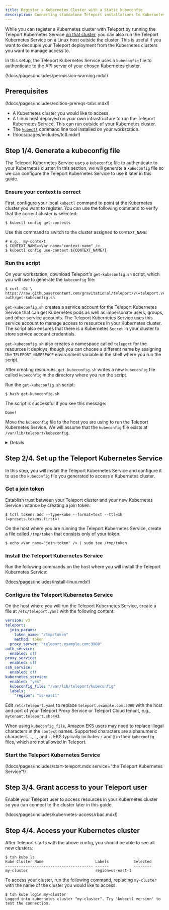 ```yaml
---
title: Register a Kubernetes Cluster with a Static kubeconfig
description: Connecting standalone Teleport installations to Kubernetes clusters.
---
```


While you can register a Kubernetes cluster with Teleport by running the
Teleport Kubernetes Service [on that cluster](../getting-started.mdx), you can
also run the Teleport Kubernetes Service on a Linux host outside the cluster.
This is useful if you want to decouple your Teleport deployment from the
Kubernetes clusters you want to manage access to.

In this setup, the Teleport Kubernetes Service uses a `kubeconfig` file to
authenticate to the API server of your chosen Kubernetes cluster.

(!docs/pages/includes/permission-warning.mdx!)

## Prerequisites

(!docs/pages/includes/edition-prereqs-tabs.mdx!)

- A Kubernetes cluster you would like to access.
- A Linux host deployed on your own infrastructure to run the Teleport
  Kubernetes Service. This can run outside of your Kubernetes cluster. 
- The [`kubectl`](https://kubernetes.io/docs/reference/kubectl/) command line
  tool installed on your workstation.
- (!docs/pages/includes/tctl.mdx!)

## Step 1/4. Generate a kubeconfig file

The Teleport Kubernetes Service uses a `kubeconfig` file to authenticate to your
Kubernetes cluster. In this section, we will generate a `kubeconfig` file so we
can configure the Teleport Kubernetes Service to use it later in this guide.

### Ensure your context is correct

First, configure your local `kubectl` command to point at the Kubernetes cluster
you want to register. You can use the following command to verify that
the correct cluster is selected:

```code
$ kubectl config get-contexts
```

Use this command to switch to the cluster assigned to `CONTEXT_NAME`:

```code
# e.g., my-context
$ CONTEXT_NAME=<Var name="context-name" />
$ kubectl config use-context ${CONTEXT_NAME?}
```

### Run the script

On your workstation, download Teleport's `get-kubeconfig.sh` script, which you
will use to generate the `kubeconfig` file:

```code
$ curl -OL \
https://raw.githubusercontent.com/gravitational/teleport/v(=teleport.version=)/examples/k8s-auth/get-kubeconfig.sh
```

`get-kubeconfig.sh` creates a service account for the Teleport Kubernetes
Service that can get Kubernetes pods as well as impersonate users, groups, and
other service accounts. The Teleport Kubernetes Service uses this service
account to manage access to resources in your Kubernetes cluster. The script
also ensures that there is a Kubernetes `Secret` in your cluster to store
service account credentials. 

`get-kubeconfig.sh` also creates a namespace called `teleport` for the
resources it deploys, though you can choose a different name by assigning the
`TELEPORT_NAMESPACE` environment variable in the shell where you run the
script. 

After creating resources, `get-kubeconfig.sh` writes a new `kubeconfig` file
called `kubeconfig` in the directory where you run the script.

Run the `get-kubeconfig.sh` script:

```code
$ bash get-kubeconfig.sh
```

The script is successful if you see this message:

```text
Done!
```

Move the `kubeconfig` file to the host you are using to run the Teleport
Kubernetes Service. We will assume that the `kubeconfig` file exists at
`/var/lib/teleport/kubeconfig`.

<Details title="Connecting multiple Kubernetes clusters?">

You can connect multiple Kubernetes clusters to Teleport from one `kubeconfig`
file if it contains multiple entries. Use
[merge-kubeconfigs.sh](https://github.com/gravitational/teleport/blob/master/examples/k8s-auth/merge-kubeconfigs.sh)
to combine multiple `kubeconfig` files generated by `get-kubeconfig.sh`.

</Details>

## Step 2/4. Set up the Teleport Kubernetes Service

In this step, you will install the Teleport Kubernetes Service and configure it
to use the `kubeconfig` file you generated to access a Kubernetes cluster.

### Get a join token

Establish trust between your Teleport cluster and your new Kubernetes Service
instance by creating a join token:

```code
$ tctl tokens add --type=kube --format=text --ttl=1h
(=presets.tokens.first=)
```

On the host where you are running the Teleport Kubernetes Service, create a
file called `/tmp/token` that consists only of your token:

```code
$ echo <Var name="join-token" /> | sudo tee /tmp/token
```

### Install the Teleport Kubernetes Service

Run the following commands on the host where you will install the Teleport
Kubernetes Service:

(!docs/pages/includes/install-linux.mdx!)

### Configure the Teleport Kubernetes Service

On the host where you will run the Teleport Kubernetes Service, create a file at
`/etc/teleport.yaml` with the following content:

```yaml
version: v3
teleport:
  join_params:
    token_name: "/tmp/token"
    method: token
  proxy_server: "teleport.example.com:3080"
auth_service:
  enabled: off
proxy_service:
  enabled: off
ssh_service:
  enabled: off
kubernetes_service:
  enabled: "yes"
  kubeconfig_file: "/var/lib/teleport/kubeconfig"
  labels:
    "region": "us-east1"
```

Edit `/etc/teleport.yaml` to replace `teleport.example.com:3080` with the host
and port of your Teleport Proxy Service or Teleport Cloud tenant, e.g.,
`mytenant.teleport.sh:443`.

<Admonition type="warning" title="Warning" >

When using `kubeconfig_file`, Amazon EKS users may need to replace illegal
characters in the `context` names. Supported characters are alphanumeric
characters, `.`, `_`, and `-`. EKS typically includes `:` and `@` in their
`kubeconfig` files, which are not allowed in Teleport.

</Admonition>

### Start the Teleport Kubernetes Service

(!docs/pages/includes/start-teleport.mdx service="the Teleport Kubernetes Service"!)

## Step 3/4. Grant access to your Teleport user

Enable your Teleport user to access resources in your Kubernetes cluster so you
can connect to the cluster later in this guide.

(!docs/pages/includes/kubernetes-access/rbac.mdx!)

## Step 4/4. Access your Kubernetes cluster

After Teleport starts with the above config, you should be able to see all new
clusters:

```code
$ tsh kube ls
Kube Cluster Name                       Labels           Selected
--------------------------------------- ------           --------
my-cluster                              region=us-east-1
```

To access your cluster, run the following command, replacing `my-cluster` with
the name of the cluster you would like to access:

```code
$ tsh kube login my-cluster
Logged into kubernetes cluster "my-cluster". Try 'kubectl version' to test the connection.
```
